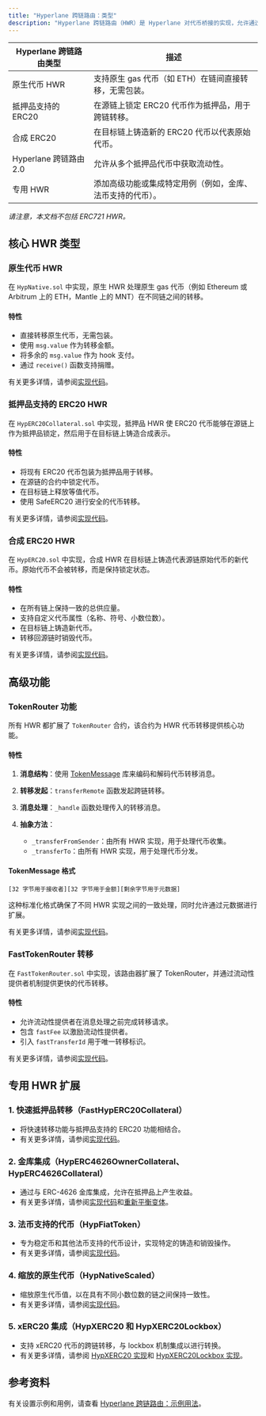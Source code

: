 ```yaml
---
title: "Hyperlane 跨链路由：类型"
description: "Hyperlane 跨链路由（HWR）是 Hyperlane 对代币桥接的实现，允许通过 Hyperlane 在任意链之间进行原生代币、ERC20 和合成（新部署的 ERC20）资产的无需许可转移。本文档提供了所有跨链路由类型的详细信息。"
---
```


| **Hyperlane 跨链路由类型** | **描述**                                                                                  |
| ----------------------------- | ------------------------------------------------------------------------------------------------ |
| 原生代币 HWR              | 支持原生 gas 代币（如 ETH）在链间直接转移，无需包装。        |
| 抵押品支持的 ERC20       | 在源链上锁定 ERC20 代币作为抵押品，用于跨链转移。                  |
| 合成 ERC20               | 在目标链上铸造新的 ERC20 代币以代表原始代币。                |
| Hyperlane 跨链路由 2.0     | 允许从多个抵押品代币中获取流动性。                                  |
| 专用 HWR               | 添加高级功能或集成特定用例（例如，金库、法币支持的代币）。 |

_请注意，本文档不包括 ERC721 HWR。_

## 核心 HWR 类型

### 原生代币 HWR

在 `HypNative.sol` 中实现，原生 HWR 处理原生 gas 代币（例如 Ethereum 或 Arbitrum 上的 ETH，Mantle 上的 MNT）在不同链之间的转移。

#### 特性

- 直接转移原生代币，无需包装。
- 使用 `msg.value` 作为转移金额。
- 将多余的 `msg.value` 作为 hook 支付。
- 通过 `receive()` 函数支持捐赠。

有关更多详情，请参阅[实现代码](https://github.com/hyperlane-xyz/hyperlane-monorepo/blob/main/solidity/contracts/token/HypNative.sol)。

### 抵押品支持的 ERC20 HWR

在 `HypERC20Collateral.sol` 中实现，抵押品 HWR 使 ERC20 代币能够在源链上作为抵押品锁定，然后用于在目标链上铸造合成表示。

#### 特性

- 将现有 ERC20 代币包装为抵押品用于转移。
- 在源链的合约中锁定代币。
- 在目标链上释放等值代币。
- 使用 SafeERC20 进行安全的代币转移。

有关更多详情，请参阅[实现代码](https://github.com/hyperlane-xyz/hyperlane-monorepo/blob/main/solidity/contracts/token/HypERC20Collateral.sol)。

### 合成 ERC20 HWR

在 `HypERC20.sol` 中实现，合成 HWR 在目标链上铸造代表源链原始代币的新代币。原始代币不会被转移，而是保持锁定状态。

#### 特性[​](#features-2 "直接链接到特性")

- 在所有链上保持一致的总供应量。
- 支持自定义代币属性（名称、符号、小数位数）。
- 在目标链上铸造新代币。
- 转移回源链时销毁代币。

有关更多详情，请参阅[实现代码](https://github.com/hyperlane-xyz/hyperlane-monorepo/blob/main/solidity/contracts/token/HypERC20.sol)。

## 高级功能[​](#advanced-features "直接链接到高级功能")

### TokenRouter 功能

所有 HWR 都扩展了 `TokenRouter` 合约，该合约为 HWR 代币转移提供核心功能。

#### 特性

1. **消息结构**：使用 [TokenMessage](https://github.com/hyperlane-xyz/hyperlane-monorepo/blob/main/solidity/contracts/token/libs/TokenMessage.sol) 库来编码和解码代币转移消息。

2. **转移发起**：`transferRemote` 函数发起跨链转移。

3. **消息处理**：`_handle` 函数处理传入的转移消息。

4. **抽象方法**：

   - `_transferFromSender`：由所有 HWR 实现，用于处理代币收集。
   - `_transferTo`：由所有 HWR 实现，用于处理代币分发。

#### TokenMessage 格式

```
[32 字节用于接收者][32 字节用于金额][剩余字节用于元数据]
```

这种标准化格式确保了不同 HWR 实现之间的一致处理，同时允许通过元数据进行扩展。

有关更多详情，请参阅[实现代码](https://github.com/hyperlane-xyz/hyperlane-monorepo/blob/main/solidity/contracts/token/libs/TokenRouter.sol)。

### FastTokenRouter 转移

在 `FastTokenRouter.sol` 中实现，该路由器扩展了 TokenRouter，并通过流动性提供者机制提供更快的代币转移。

#### 特性

- 允许流动性提供者在消息处理之前完成转移请求。
- 包含 `fastFee` 以激励流动性提供者。
- 引入 `fastTransferId` 用于唯一转移标识。

有关更多详情，请参阅[实现代码](https://github.com/hyperlane-xyz/hyperlane-monorepo/blob/main/solidity/contracts/token/libs/FastTokenRouter.sol)。

## 专用 HWR 扩展

### 1. 快速抵押品转移（FastHypERC20Collateral）

- 将快速转移功能与抵押品支持的 ERC20 功能相结合。
- 有关更多详情，请参阅[实现代码](https://github.com/hyperlane-xyz/hyperlane-monorepo/blob/main/solidity/contracts/token/extensions/FastHypERC20Collateral.sol)。

### 2. 金库集成（HypERC4626OwnerCollateral、HypERC4626Collateral）

- 通过与 ERC-4626 金库集成，允许在抵押品上产生收益。
- 有关更多详情，请参阅[实现代码](https://github.com/hyperlane-xyz/hyperlane-monorepo/blob/main/solidity/contracts/token/extensions/HypERC4626OwnerCollateral.sol)和[重新平衡变体](https://github.com/hyperlane-xyz/hyperlane-monorepo/blob/main/solidity/contracts/token/extensions/HypERC4626Collateral.sol)。

### 3. 法币支持的代币（HypFiatToken）

- 专为稳定币和其他法币支持的代币设计，实现特定的铸造和销毁操作。
- 有关更多详情，请参阅[实现代码](https://github.com/hyperlane-xyz/hyperlane-monorepo/blob/main/solidity/contracts/token/extensions/HypFiatToken.sol)。

### 4. 缩放的原生代币（HypNativeScaled）

- 缩放原生代币值，以在具有不同小数位数的链之间保持一致性。
- 有关更多详情，请参阅[实现代码](https://github.com/hyperlane-xyz/hyperlane-monorepo/blob/main/solidity/contracts/token/extensions/HypNativeScaled.sol)。

### 5. xERC20 集成（HypXERC20 和 HypXERC20Lockbox）

- 支持 xERC20 代币的跨链转移，与 lockbox 机制集成以进行转换。
- 有关更多详情，请参阅 [HypXERC20 实现](https://github.com/hyperlane-xyz/hyperlane-monorepo/blob/main/solidity/contracts/token/extensions/HypXERC20.sol)和 [HypXERC20Lockbox 实现](https://github.com/hyperlane-xyz/hyperlane-monorepo/blob/main/solidity/contracts/token/extensions/HypXERC20Lockbox.sol)。

## 参考资料

有关设置示例和用例，请查看 [Hyperlane 跨链路由：示例用法](/zh/docs/protocol/warp-routes/warp-routes-example-usage)。